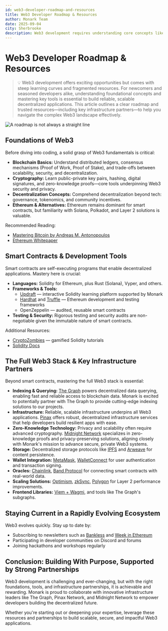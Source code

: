 ```yaml
---
id: web3-developer-roadmap-and-resources
title: Web3 Developer Roadmap & Resources
author: Monark Team
date: 2025-09-04
city: Sherbrooke
description: Web3 development requires understanding core concepts like blockchain and cryptography. Key tools for building include languages like Solidity, frameworks such as Hardhat, and infrastructure partners like The Graph for data, Pinax for hosting, and Midnight Network for privacy.
---
```


# Web3 Developer Roadmap & Resources

> 💡 Web3 development offers exciting opportunities but comes with steep learning curves and fragmented resources. For newcomers and seasoned developers alike, understanding foundational concepts and mastering key tools is essential to build reliable, scalable decentralized applications. This article outlines a clear roadmap and trusted resources—including key infrastructure partners—to help you navigate the complex Web3 landscape effectively.

![A roadmap is not always a straight line](/images/news/web3-developer-roadmap-and-resources.webp)

## Foundations of Web3

Before diving into coding, a solid grasp of Web3 fundamentals is critical:

- **Blockchain Basics:** Understand distributed ledgers, consensus mechanisms (Proof of Work, Proof of Stake), and trade-offs between scalability, security, and decentralization.
- **Cryptography:** Learn public-private key pairs, hashing, digital signatures, and zero-knowledge proofs—core tools underpinning Web3 security and privacy.
- **Decentralization Concepts:** Comprehend decentralization beyond tech: governance, tokenomics, and community incentives.
- **Ethereum & Alternatives:** Ethereum remains dominant for smart contracts, but familiarity with Solana, Polkadot, and Layer 2 solutions is valuable.

Recommended Reading:

- [Mastering Bitcoin by Andreas M. Antonopoulos](https://github.com/bitcoinbook/bitcoinbook)
- [Ethereum Whitepaper](https://ethereum.org/whitepaper/)

## Smart Contracts & Development Tools

Smart contracts are self-executing programs that enable decentralized applications. Mastery here is crucial:

- **Languages:** Solidity for Ethereum, plus Rust (Solana), Vyper, and others.
- **Frameworks & Tools:**
    - [Updraft](https://updraft.cyfrin.io/) — interactive Solidity learning platform supported by Monark
    - [Hardhat](https://hardhat.org/) and [Truffle](https://www.trufflesuite.com/) — Ethereum development and testing frameworks
    - OpenZeppelin — audited, reusable smart contracts
- **Testing & Security:** Rigorous testing and security audits are non-negotiable given the immutable nature of smart contracts.

Additional Resources:

- [CryptoZombies](https://cryptozombies.io/) — gamified Solidity tutorials
- [Solidity Docs](https://docs.soliditylang.org/en/v0.8.30/)

## The Full Web3 Stack & Key Infrastructure Partners

Beyond smart contracts, mastering the full Web3 stack is essential:

- **Indexing & Querying:** [The Graph](https://thegraph.com/) powers decentralized data querying, enabling fast and reliable access to blockchain data. Monark is excited to potentially partner with The Graph to provide cutting-edge indexing solutions to our projects.
- **Infrastructure:** Reliable, scalable infrastructure underpins all Web3 applications. [Pinax](https://pinax.network/) offers robust, decentralized infrastructure services that help developers build resilient apps with ease.
- **Zero-Knowledge Technology:** Privacy and scalability often require advanced cryptography. [Midnight Network](https://midnightnetwork.io/) specializes in zero-knowledge proofs and privacy-preserving solutions, aligning closely with Monark's mission to advance secure, private Web3 systems.
- **Storage:** Decentralized storage protocols like [IPFS](https://docs.filecoin.io/basics/how-storage-works/filecoin-and-ipfs) and [Arweave](https://arweave.org/) for content persistence.
- **Wallet Integration:** [MetaMask](https://metamask.io/), [WalletConnect](https://walletconnect.network/) for user authentication and transaction signing.
- **Oracles:** [Chainlink](https://chain.link/), [Band Protocol](https://www.bandprotocol.com/) for connecting smart contracts with real-world data.
- **Scaling Solutions:** [Optimism](https://www.optimism.io/), [zkSync](https://www.zksync.io/), [Polygon](https://polygon.technology/) for Layer 2 performance improvements.
- **Frontend Libraries:** [Viem + Wagmi](https://viem.sh/), and tools like The Graph's subgraphs.

## Staying Current in a Rapidly Evolving Ecosystem

Web3 evolves quickly. Stay up to date by:

- Subscribing to newsletters such as [Bankless](https://www.bankless.com/newsletters) and [Week in Ethereum](https://weekinethereumnews.com/)
- Participating in developer communities on Discord and forums
- Joining hackathons and workshops regularly

## Conclusion: Building With Purpose, Supported by Strong Partnerships

Web3 development is challenging and ever-changing, but with the right foundations, tools, and infrastructure partnerships, it is achievable and rewarding. Monark is proud to collaborate with innovative infrastructure leaders like The Graph, Pinax Network, and Midnight Network to empower developers building the decentralized future.

Whether you're starting out or deepening your expertise, leverage these resources and partnerships to build scalable, secure, and impactful Web3 applications.